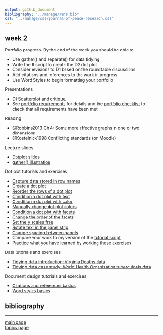 ```yaml
---
output: github_document
bibliography: "../manage/refs.bib" 
csl: "../manage/csl/journal-of-peace-research.csl"
---
```



## week 2

Portfolio progress. By the end of the week you should be able to

- Use gather() and separate() for data tidying 
- Write the R script to create the D2 dot plot 
- Consider revisions to D1 based on the roundtable discussions 
- Add citations and references to the work in progress  
- Use Word Styles to begin formatting your portfolio  


Presentations

- D1 Scatterplot and critique. 
- See [portfolio requirements](folio-01_portfolio-requirements.md) for details and the [portfolio checklist](folio-02_portfolio-checklist.pdf) to check that all requirements have been met. 

Reading

- @Robbins2013 Ch 4: Some more effective graphs in one or two dimensions
- @Kostelnick1998 Conflicting standards (on Moodle)

Lecture slides 

- [Dotplot slides](../slides/Le07-dot-plot-slides.pdf) 
- [gather() illustration](../slides/Le08-illustrating-gather.pdf) 


Dot plot tutorials and exercises 

- [Capture data stored in row names](tut-0701_capture-row-name-data.md)  
- [Create a dot plot](tut-0702_create-dot-plot.md)  
- [Reorder the rows of a dot plot](tut-0703_reorder-rows.md)   
- [Condition a dot plot with text](tut-0704_condition-by-text.md)  
- [Condition a dot plot with color](tut-0705_condition-by-color.md)  
- [Manually change dot plot colors](tut-0706_manual-color.md)  
- [Condition a dot plot with facets](tut-0707_condition-facets.md)  
- [Change the order of the facets](tut-0708_order-facets.md)  
- [Set the y scales free](tut-0709_free-scales.md)  
- [Rotate text in the panel strip](tut-0710_rotate-strip-text.md)  
- [Change spacing between panels](tut-0711_change-panel-spacing.md)  
- Compare your work to my version of the [tutorial script](../practiceR/tut05_dotplot-basics.R)  
- Practice what you have learned by working these [exercises](tut-0712_dotplot-exercises.md) 

Data tutorials and exercises 

- [Tidying data introduction: Virginia Deaths data](tut-0801_tidying-data-01_VADeaths.md)
- [Tidying data case study: World Health Organization tuberculosis data](tut-0802_tidying-data-02_who-TB.md)

Document design tutorials and exercises 

- [Citations and references basics](tut-1001_citations-references.md) 
- [Word styles basics](tut-1002_word-styles.md) 
 


## bibliography 

<div id="refs"></div>
  
---

[main page](../README.md)<br>
[topics page](../README-by-topic.md)
